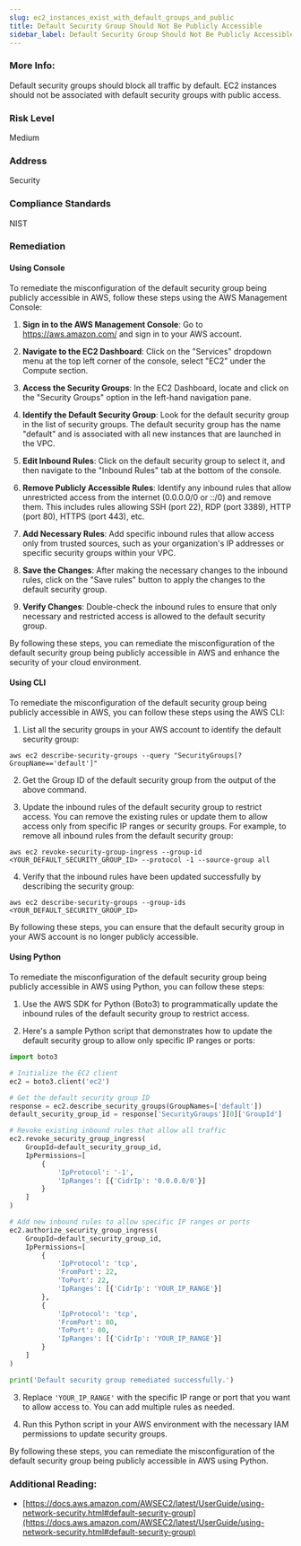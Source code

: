 ```yaml
---
slug: ec2_instances_exist_with_default_groups_and_public
title: Default Security Group Should Not Be Publicly Accessible
sidebar_label: Default Security Group Should Not Be Publicly Accessible
---
```


### More Info:

Default security groups should block all traffic by default. EC2 instances should not be associated with default security groups with public access.

### Risk Level

Medium

### Address

Security

### Compliance Standards

NIST

### Remediation

#### Using Console

To remediate the misconfiguration of the default security group being publicly accessible in AWS, follow these steps using the AWS Management Console:

1. **Sign in to the AWS Management Console**: Go to https://aws.amazon.com/ and sign in to your AWS account.

2. **Navigate to the EC2 Dashboard**: Click on the "Services" dropdown menu at the top left corner of the console, select "EC2" under the Compute section.

3. **Access the Security Groups**: In the EC2 Dashboard, locate and click on the "Security Groups" option in the left-hand navigation pane.

4. **Identify the Default Security Group**: Look for the default security group in the list of security groups. The default security group has the name "default" and is associated with all new instances that are launched in the VPC.

5. **Edit Inbound Rules**: Click on the default security group to select it, and then navigate to the "Inbound Rules" tab at the bottom of the console.

6. **Remove Publicly Accessible Rules**: Identify any inbound rules that allow unrestricted access from the internet (0.0.0.0/0 or ::/0) and remove them. This includes rules allowing SSH (port 22), RDP (port 3389), HTTP (port 80), HTTPS (port 443), etc.

7. **Add Necessary Rules**: Add specific inbound rules that allow access only from trusted sources, such as your organization's IP addresses or specific security groups within your VPC.

8. **Save the Changes**: After making the necessary changes to the inbound rules, click on the "Save rules" button to apply the changes to the default security group.

9. **Verify Changes**: Double-check the inbound rules to ensure that only necessary and restricted access is allowed to the default security group.

By following these steps, you can remediate the misconfiguration of the default security group being publicly accessible in AWS and enhance the security of your cloud environment.

#### Using CLI

To remediate the misconfiguration of the default security group being publicly accessible in AWS, you can follow these steps using the AWS CLI:

1. List all the security groups in your AWS account to identify the default security group:
```
aws ec2 describe-security-groups --query "SecurityGroups[?GroupName=='default']"
```

2. Get the Group ID of the default security group from the output of the above command.

3. Update the inbound rules of the default security group to restrict access. You can remove the existing rules or update them to allow access only from specific IP ranges or security groups. For example, to remove all inbound rules from the default security group:
```
aws ec2 revoke-security-group-ingress --group-id <YOUR_DEFAULT_SECURITY_GROUP_ID> --protocol -1 --source-group all
```

4. Verify that the inbound rules have been updated successfully by describing the security group:
```
aws ec2 describe-security-groups --group-ids <YOUR_DEFAULT_SECURITY_GROUP_ID>
```

By following these steps, you can ensure that the default security group in your AWS account is no longer publicly accessible.

#### Using Python

To remediate the misconfiguration of the default security group being publicly accessible in AWS using Python, you can follow these steps:

1. Use the AWS SDK for Python (Boto3) to programmatically update the inbound rules of the default security group to restrict access.

2. Here's a sample Python script that demonstrates how to update the default security group to allow only specific IP ranges or ports:

```python
import boto3

# Initialize the EC2 client
ec2 = boto3.client('ec2')

# Get the default security group ID
response = ec2.describe_security_groups(GroupNames=['default'])
default_security_group_id = response['SecurityGroups'][0]['GroupId']

# Revoke existing inbound rules that allow all traffic
ec2.revoke_security_group_ingress(
    GroupId=default_security_group_id,
    IpPermissions=[
        {
            'IpProtocol': '-1',
            'IpRanges': [{'CidrIp': '0.0.0.0/0'}]
        }
    ]
)

# Add new inbound rules to allow specific IP ranges or ports
ec2.authorize_security_group_ingress(
    GroupId=default_security_group_id,
    IpPermissions=[
        {
            'IpProtocol': 'tcp',
            'FromPort': 22,
            'ToPort': 22,
            'IpRanges': [{'CidrIp': 'YOUR_IP_RANGE'}]
        },
        {
            'IpProtocol': 'tcp',
            'FromPort': 80,
            'ToPort': 80,
            'IpRanges': [{'CidrIp': 'YOUR_IP_RANGE'}]
        }
    ]
)

print('Default security group remediated successfully.')
```

3. Replace `'YOUR_IP_RANGE'` with the specific IP range or port that you want to allow access to. You can add multiple rules as needed.

4. Run this Python script in your AWS environment with the necessary IAM permissions to update security groups.

By following these steps, you can remediate the misconfiguration of the default security group being publicly accessible in AWS using Python.

### Additional Reading:

- [https://docs.aws.amazon.com/AWSEC2/latest/UserGuide/using-network-security.html#default-security-group](https://docs.aws.amazon.com/AWSEC2/latest/UserGuide/using-network-security.html#default-security-group) 

